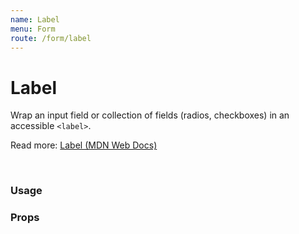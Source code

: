 ```yaml
---
name: Label
menu: Form
route: /form/label
---
```



# Label

Wrap an input field or collection of fields (radios, checkboxes) in an accessible `<label>`.

Read more: [Label (MDN Web Docs)](https://developer.mozilla.org/en-US/docs/Web/HTML/Element/label)

<br />

### Usage

<Playground>
  <div className="max-w-xl">
    <Label field="title" title="Title" byline="Wraps single input element">
      <RawInput />
    </Label>
    <Label field="iceCreamPreference" title="Ice cream preference" byline="Wrap collection of inputs that reference a single form field" containsFieldGroup>
      <div className="flex flex-col gap-4 px-1">
        <RawRadio label="Chocolate" checked />
        <RawRadio label="Vanilla" />
        <RawRadio label="Strawberry" />
      </div>
    </Label>
  </div>
</Playground>

### Props

<Props of={Label} />
